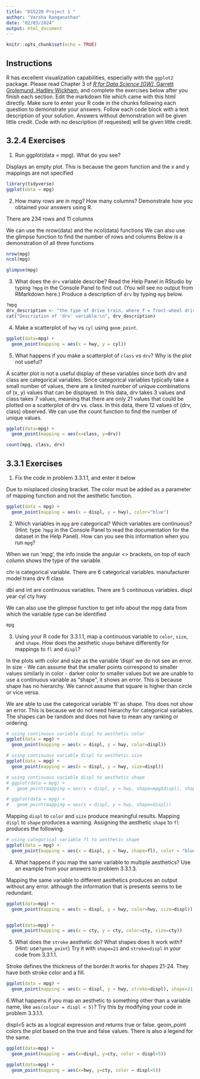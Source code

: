 ---
title: "DS5220 Project 1 "
author: "Varsha Ranganathan"
date: "02/03/2024"
output: html_document
---

```{r setup, include=FALSE}
knitr::opts_chunk$set(echo = TRUE)
```

## Instructions

R has excellent visualization capabilities, especially with the `ggplot2` package.  Please read Chapter 3 of  [*R for Data Science [GW],* Garrett Grolemund, Hadley Wickham](https://r4ds.had.co.nz), and complete the exercises below after you finish each section.  Edit the markdown file which came with this html directly.  Make sure to enter your R code in the chunks following each question to demonstrate your answers.  Follow each code block with a text description of your solution.  Answers without demonstration will be given little credit.  Code with no description (if requested) will be given little credit.

## 3.2.4 Exercises

1. Run ggplot(data = mpg). What do you see?  

Displays an empty plot. This is because the geom function and the x and y 
mappings are not specified

```{r problem 3.2.4.1}
library(tidyverse)
ggplot(data = mpg)
```


2. How many rows are in mpg? How many columns? Demonstrate how you obtained your answers using R.

There are 234 rows and 11 columns

We can use the nrow(data) and the ncol(data) functions
We can also use the glimpse function to find the number of rows and columns
Below is a demonstration of all three functions

```{r problem 3.2.4.2}
nrow(mpg)
ncol(mpg)

glimpse(mpg)

```



3. What does the `drv` variable describe? Read the Help Panel in RStudio  by typing `?mpg` in the Console Panel to find out.  (You will see no output from RMarkdown here.)  Produce a description of `drv` by typing `mpg` below.


```{r problem 3.2.4.3}
?mpg
drv_description <- "the type of drive train, where f = front-wheel drive, r = rear wheel drive, 4 = 4wd"
cat("Description of 'drv' variable:\n", drv_description)
```




4. Make a scatterplot of `hwy` vs `cyl` using `geom_point`.

```{r problem 3.2.4.4}
ggplot(data=mpg) +
  geom_point(mapping = aes(x = hwy, y = cyl))
```

5. What happens if you make a scatterplot of `class` vs `drv`? Why is the plot not useful?

A scatter plot is not a useful display of these variables since both drv and 
class are categorical variables. Since categorical variables typically take 
a small number of values, there are a limited number of unique combinations 
of (x, y) values that can be displayed. 
In this data, drv takes 3 values and class takes 7 values, meaning that there 
are only 21 values that could be plotted on a scatterplot of drv vs. class. 
In this data, there 12 values of (drv, class) observed.
We can use the count function to find the number of unique values.

```{r problem 3.2.4.5}
ggplot(data=mpg) +
  geom_point(mapping = aes(x=class, y=drv))

count(mpg, class, drv)
```


## 3.3.1 Exercises

1. Fix the code in problem 3.3.1.1, and enter it below

Due to misplaced closing bracket. The color must be added as a parameter of 
mapping function and not the aesthetic function.

```{r problem 3.3.1.1}
ggplot(data = mpg) + 
  geom_point(mapping = aes(x = displ, y = hwy), color="blue")
```

2. Which variables in `mpg` are categorical? Which variables are continuous? (Hint: type `?mpg` in the Console Panel to read the documentation for the dataset in the Help Panel). How can you see this information when you run `mpg`?

When we run 'mpg', the info inside the angular <> brackets, on top of each column shows the type of the variable.

chr is categorical variable. There are 6 categorical variables.
manufacturer
model
trans
drv
fl
class

dbl and int are continuous variables. There are 5 continuous variables.
displ
year
cyl
cty
hwy

We can also use the glimpse function to get info about the mpg data from which the variable type can be identified


```{r problem 3.3.1.2}
mpg
```


3. Using your R code for 3.3.1.1, map a continuous variable to `color`, `size`, and `shape`. How does the aesthetic `shape` behave differently for mappings to `fl` and `displ`?

In the plots with color and size as the variable 'displ' we do not see an error.
In size - We can assume that the smaller points correspond to smaller values
similarly in color - darker color to smaller values
but we are unable to use a continuous variable as "shape", it shows an error. This is because shape has no hierarchy. We cannot assume that square is higher than circle or vice versa.

We are able to use the categorical variable 'fl' as shape. This does not show an error.
This is because we do not need hierarchy for categorical variables. The shapes can be random and does not have to mean any ranking or ordering.


```{r problem 3.3.1.3a}

# using continuous variable displ to aesthetic color
ggplot(data = mpg) + 
  geom_point(mapping = aes(x = displ, y = hwy, color=displ))

# using continuous variable displ to aesthetic size
ggplot(data = mpg) + 
  geom_point(mapping = aes(x = displ, y = hwy, size=displ))

# using continuous variable displ to aesthetic shape
# ggplot(data = mpg) +
#   geom_point(mapping = aes(x = displ, y = hwy, shape=mpg$displ), shape=mpg$displ )

# ggplot(data = mpg) +
#   geom_point(mapping = aes(x = displ, y = hwy, shape=displ))


```

Mapping `displ` to `color` and `size` produce meaningful results. Mapping `displ` to `shape` produces a warning. Assigning the aesthetic `shape` to `fl` produces the following.

```{r problem 3.3.1.3b}
# using categorical variable fl to aesthetic shape
ggplot(data = mpg) + 
  geom_point(mapping = aes(x = displ, y = hwy, shape=fl), color = "blue")
```


4. What happens if you map the same variable to multiple aesthetics? Use an example from your answers to problem 3.3.1.3.

Mapping the same variable to different aesthetics produces an output without any error.
although the information that is presents seems to be redundant.

```{r problem 3.3.1.4}
ggplot(data=mpg) + 
  geom_point(mapping = aes(x = displ, y = hwy, color=hwy, size=displ))


ggplot(data=mpg) + 
  geom_point(mapping = aes(x = cty, y = cty, color=cty, size=cty))
```


5. What does the `stroke` aesthetic do? What shapes does it work with? (Hint: use`?geom_point`) Try it with `shape=21` and `stroke=displ` in your  code from 3.3.1.1.

Stroke defines the thickness of the border.It works for shapes 21-24.
They have both stroke color and a fill.

```{r problem 3.3.1.5}
ggplot(data = mpg) + 
  geom_point(mapping = aes(x = displ, y = hwy, stroke=displ), shape=21, fill="green")
```


6.What happens if you map an aesthetic to something other than a variable name, like `aes(colour = displ < 5)`?  Try this by modifying your code in problem 3.3.1.1.

displ<5 acts as a logical expression and returns true or false.
geom_point colors the plot based on the true and false values. There is also a legend for the same.


```{r problem 3.3.1.6}

ggplot(data=mpg) +
  geom_point(mapping = aes(x=displ, y=cty, color = displ<5))

ggplot(data=mpg) +
  geom_point(mapping = aes(x=hwy, y=cty, color = displ<5))

```

